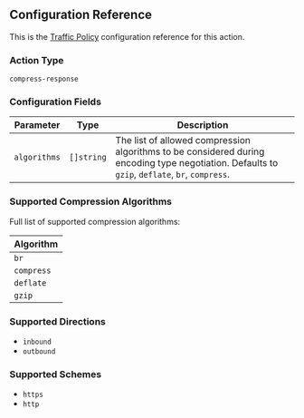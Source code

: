 ## Configuration Reference

This is the [Traffic Policy](/docs/http/traffic-policy/index.mdx) configuration 
reference for this action.

### Action Type

`compress-response`

### Configuration Fields

| Parameter    | Type              | Description                                                                                                                                       |
| ------------ | ------------------- | ------------------------------------------------------------------------------------------------------------------------------------------------- |
| `algorithms` | `[]string` | The list of allowed compression algorithms to be considered during encoding type negotiation. Defaults to `gzip`, `deflate`, `br`, `compress`. |

### Supported Compression Algorithms

Full list of supported compression algorithms:

| Algorithm  |
| ---------- |
| `br`       |
| `compress` |
| `deflate`  |
| `gzip`     |

### Supported Directions

- `inbound`
- `outbound`

### Supported Schemes

- `https`
- `http`